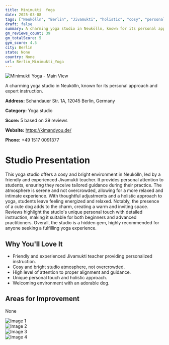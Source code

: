 ```yaml
---
title: Minimukti  Yoga
date: 2025-03-08
tags: ["Neukölln", "Berlin", "Jivamukti", "holistic", "cosy", "personalized", "Berlin"]  
draft: false
summary: A charming yoga studio in Neukölln, known for its personal approach and expert instruction.
gm_reviews_count: 39
gm_totalScore: 5
gym_score: 4.5
city: Berlin
state: None
country: None
url: Berlin_Minimukti_Yoga
---
```


<div className="aspect-[16/9] relative my-8">
  <img 
    src="https://lh5.googleusercontent.com/p/AF1QipMJCHDTMnaKywUeW52mZLzXCQ4Xzib8ZEqsLp9r=w1920-h1080-k-no"
    alt="Minimukti  Yoga - Main View"
    className="object-cover absolute inset-0 w-full h-full rounded-lg"
  />
</div>

A charming yoga studio in Neukölln, known for its personal approach and expert instruction.

**Address:** Schandauer Str. 1A, 12045 Berlin, Germany

**Category:** Yoga studio

**Score:** 5 based on 39 reviews

**Website:** https://kimandyou.de/

**Phone:** +49 1517 0091377

# Studio Presentation

This yoga studio offers a cosy and bright environment in Neukölln, led by a friendly and experienced Jivamukti teacher. It provides personal attention to students, ensuring they receive tailored guidance during their practice. The atmosphere is serene and not overcrowded, allowing for a more relaxed and intimate experience. With thoughtful adjustments and a holistic approach to yoga, students leave feeling energized and relaxed. Notably, the presence of a cute dog adds to the charm, creating a warm and inviting space. Reviews highlight the studio's unique personal touch with detailed instruction, making it suitable for both beginners and advanced practitioners. Overall, the studio is a hidden gem, highly recommended for anyone seeking a fulfilling yoga experience.

## Why You'll Love It

- Friendly and experienced Jivamukti teacher providing personalized instruction.
- Cosy and bright studio atmosphere, not overcrowded.
- High level of attention to proper alignment and guidance.
- Unique personal touch and holistic approach.
- Welcoming environment with an adorable dog.

## Areas for Improvement

None

<div className="grid grid-cols-1 xl:grid-cols-2 gap-4 my-8">
<div className="aspect-[4/3] relative"><img src="https://lh5.googleusercontent.com/p/AF1QipNl60-X834dH2pvBtYXmYtusRFPiUnztv4p0Fe_=w1920-h1080-k-no" alt="Image 1" className="object-cover absolute inset-0 w-full h-full rounded-lg" /></div>
<div className="aspect-[4/3] relative"><img src="https://lh5.googleusercontent.com/p/AF1QipPcj4QEi4P8G6mhK5KCTYLavN87ltozKZi_TCb4=w1920-h1080-k-no" alt="Image 2" className="object-cover absolute inset-0 w-full h-full rounded-lg" /></div>
<div className="aspect-[4/3] relative"><img src="https://lh5.googleusercontent.com/p/AF1QipPZiv3NiD71T93Hb05HXDaFOOWSgA_AUunupPAa=w1920-h1080-k-no" alt="Image 3" className="object-cover absolute inset-0 w-full h-full rounded-lg" /></div>
<div className="aspect-[4/3] relative"><img src="https://lh5.googleusercontent.com/p/AF1QipPnfXJ0lNtkPmb2ao2pG4Z1INw1xa9qNEQGBhfy=w1920-h1080-k-no" alt="Image 4" className="object-cover absolute inset-0 w-full h-full rounded-lg" /></div>
</div>